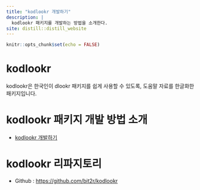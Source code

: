 ```yaml
---
title: "kodlookr 개발하기"
description: |
  kodlookr 패키지를 개발하는 방법을 소개한다.
site: distill::distill_website
---
```


```r
knitr::opts_chunk$set(echo = FALSE)
```


# kodlookr 
kodlookr은 한국인이 dlookr 패키지를 쉽게 사용할 수 있도록, 도움말 자료를 한글화한 패키지입니다. 

# kodlookr 패키지 개발 방법 소개
* [kodlookr 개발하기](https://choonghyunryu.github.io/about_package/#1){target="_blank"}

# kodlookr 리파지토리
* Github : [https://github.com/bit2r/kodlookr](https://github.com/bit2r/kodlookr){target="_blank"}

